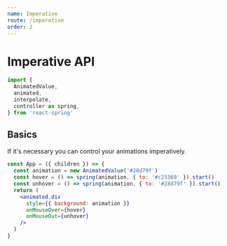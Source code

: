```yaml
---
name: Imperative
route: /imperative
order: 2
---
```



# Imperative API

```jsx
import {
  AnimatedValue,
  animated,
  interpolate,
  controller as spring,
} from 'react-spring'
```
## Basics

If it's necessary you can control your animations imperatively.

```jsx
const App = ({ children }) => {
  const animation = new AnimatedValue('#28d79f')
  const hover = () => spring(animation, { to: '#c23369' }).start()
  const unhover = () => spring(animation, { to: '#28d79f' }).start()
  return (
    <animated.div
      style={{ background: animation }}
      onMouseOver={hover}
      onMouseOut={unhover}
    />
  )
}
```